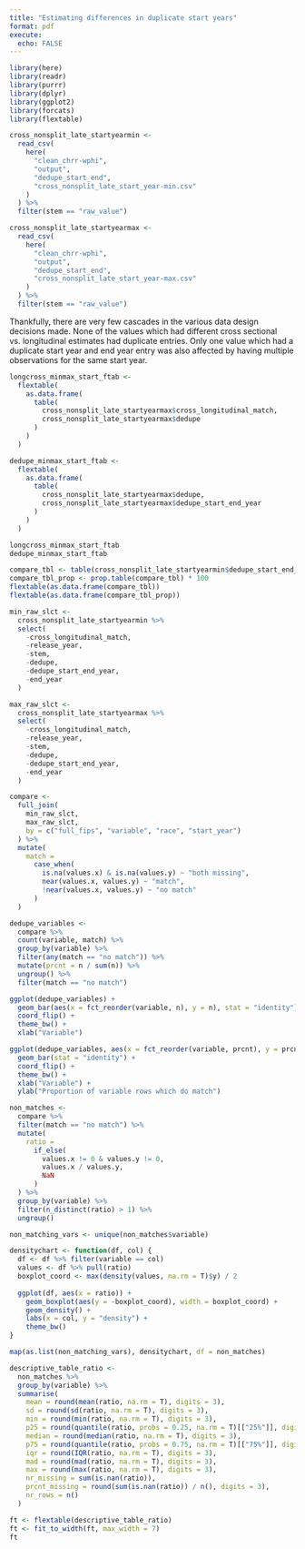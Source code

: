 ```yaml
---
title: "Estimating differences in duplicate start years"
format: pdf
execute:
  echo: FALSE
---
```


```r
library(here)
library(readr)
library(purrr)
library(dplyr)
library(ggplot2)
library(forcats)
library(flextable)
```

```r
cross_nonsplit_late_startyearmin <-
  read_csv(
    here(
      "clean_chrr-wphi",
      "output",
      "dedupe_start_end",
      "cross_nonsplit_late_start_year-min.csv"
    )
  ) %>%
  filter(stem == "raw_value")

cross_nonsplit_late_startyearmax <-
  read_csv(
    here(
      "clean_chrr-wphi",
      "output",
      "dedupe_start_end",
      "cross_nonsplit_late_start_year-max.csv"
    )
  ) %>%
  filter(stem == "raw_value")
```

Thankfully, there are very few cascades in the various data design decisions made. None of the values which had different cross sectional vs. longitudinal estimates had duplicate entries. Only one value which had a duplicate start year and end year entry was also affected by having multiple observations for the same start year.

```r
longcross_minmax_start_ftab <-
  flextable(
    as.data.frame(
      table(
        cross_nonsplit_late_startyearmax$cross_longitudinal_match,
        cross_nonsplit_late_startyearmax$dedupe
      )
    )
  )

dedupe_minmax_start_ftab <-
  flextable(
    as.data.frame(
      table(
        cross_nonsplit_late_startyearmax$dedupe,
        cross_nonsplit_late_startyearmax$dedupe_start_end_year
      )
    )
  )

longcross_minmax_start_ftab
dedupe_minmax_start_ftab
```

```r
compare_tbl <- table(cross_nonsplit_late_startyearmin$dedupe_start_end_year)
compare_tbl_prop <- prop.table(compare_tbl) * 100
flextable(as.data.frame(compare_tbl))
flextable(as.data.frame(compare_tbl_prop))
```

```r
min_raw_slct <-
  cross_nonsplit_late_startyearmin %>%
  select(
    -cross_longitudinal_match,
    -release_year,
    -stem,
    -dedupe,
    -dedupe_start_end_year,
    -end_year
  )

max_raw_slct <-
  cross_nonsplit_late_startyearmax %>%
  select(
    -cross_longitudinal_match,
    -release_year,
    -stem,
    -dedupe,
    -dedupe_start_end_year,
    -end_year
  )

compare <-
  full_join(
    min_raw_slct,
    max_raw_slct,
    by = c("full_fips", "variable", "race", "start_year")
  ) %>%
  mutate(
    match =
      case_when(
        is.na(values.x) & is.na(values.y) ~ "both missing",
        near(values.x, values.y) ~ "match",
        !near(values.x, values.y) ~ "no match"
      )
  )

dedupe_variables <-
  compare %>%
  count(variable, match) %>%
  group_by(variable) %>%
  filter(any(match == "no match")) %>%
  mutate(prcnt = n / sum(n)) %>%
  ungroup() %>%
  filter(match == "no match")
```

```r
ggplot(dedupe_variables) +
  geom_bar(aes(x = fct_reorder(variable, n), y = n), stat = "identity") +
  coord_flip() +
  theme_bw() +
  xlab("Variable")

ggplot(dedupe_variables, aes(x = fct_reorder(variable, prcnt), y = prcnt)) +
  geom_bar(stat = "identity") +
  coord_flip() +
  theme_bw() +
  xlab("Variable") +
  ylab("Proportion of variable rows which do match")
```

```r
non_matches <-
  compare %>%
  filter(match == "no match") %>%
  mutate(
    ratio =
      if_else(
        values.x != 0 & values.y != 0,
        values.x / values.y,
        NaN
      )
  ) %>%
  group_by(variable) %>%
  filter(n_distinct(ratio) > 1) %>%
  ungroup()

non_matching_vars <- unique(non_matches$variable)
```

```r
densitychart <- function(df, col) {
  df <- df %>% filter(variable == col)
  values <- df %>% pull(ratio)
  boxplot_coord <- max(density(values, na.rm = T)$y) / 2
  
  ggplot(df, aes(x = ratio)) +
    geom_boxplot(aes(y = -boxplot_coord), width = boxplot_coord) +
    geom_density() +
    labs(x = col, y = "density") +
    theme_bw()
}

map(as.list(non_matching_vars), densitychart, df = non_matches)
```

```r
descriptive_table_ratio <-
  non_matches %>%
  group_by(variable) %>%
  summarise(
    mean = round(mean(ratio, na.rm = T), digits = 3),
    sd = round(sd(ratio, na.rm = T), digits = 3),
    min = round(min(ratio, na.rm = T), digits = 3),
    p25 = round(quantile(ratio, probs = 0.25, na.rm = T)[["25%"]], digits = 3),
    median = round(median(ratio, na.rm = T), digits = 3),
    p75 = round(quantile(ratio, probs = 0.75, na.rm = T)[["75%"]], digits = 3),
    iqr = round(IQR(ratio, na.rm = T), digits = 3),
    mad = round(mad(ratio, na.rm = T), digits = 3),
    max = round(max(ratio, na.rm = T), digits = 3),
    nr_missing = sum(is.nan(ratio)),
    prcnt_missing = round(sum(is.nan(ratio)) / n(), digits = 3),
    nr_rows = n()
  )

ft <- flextable(descriptive_table_ratio)
ft <- fit_to_width(ft, max_width = 7)
ft
```
